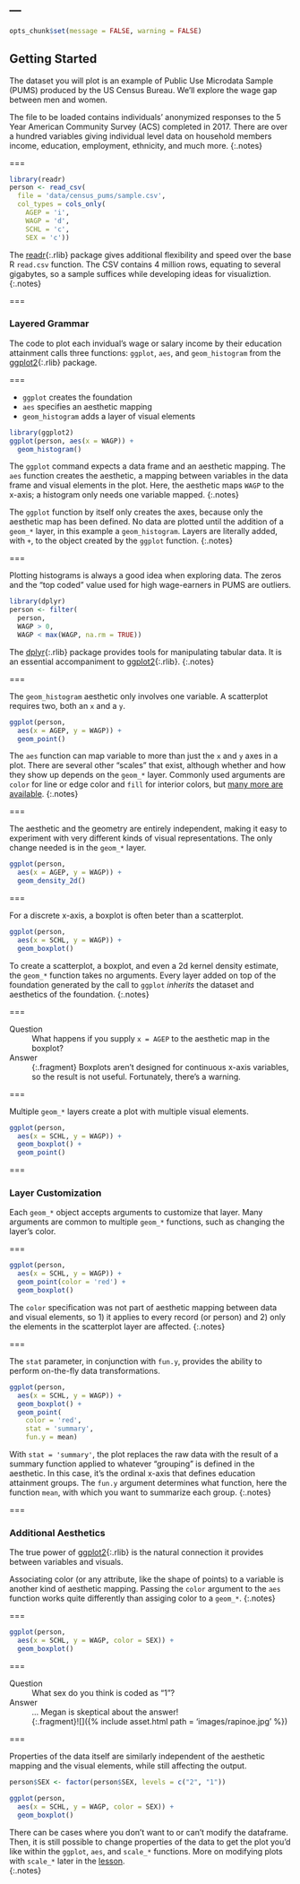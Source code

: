 ---
---

```r
opts_chunk$set(message = FALSE, warning = FALSE)
````

## Getting Started

The dataset you will plot is an example of Public Use Microdata Sample (PUMS)
produced by the US Census Bureau. We'll explore the wage gap between men and
women.

The file to be loaded contains individuals' anonymized responses to the 5 Year
American Community Survey (ACS) completed in 2017. There are over a hundred
variables giving individual level data on household members income, education,
employment, ethnicity, and much more.
{:.notes}

===

```r
library(readr)
person <- read_csv(
  file = 'data/census_pums/sample.csv',
  col_types = cols_only(
    AGEP = 'i',
    WAGP = 'd',
    SCHL = 'c',
    SEX = 'c'))
```

The [readr](){:.rlib} package gives additional flexibility and speed over the
base R `read.csv` function. The CSV contains 4 million rows, equating to several
gigabytes, so a sample suffices while developing ideas for visualiztion.
{:.notes}

===

### Layered Grammar

The code to plot each invidual's wage or salary income by their education
attainment calls three functions: `ggplot`, `aes`, and `geom_histogram` from the [ggplot2](){:.rlib} package.

===

- `ggplot` creates the foundation
- `aes` specifies an aesthetic mapping
- `geom_histogram` adds a layer of visual elements

```r
library(ggplot2)
ggplot(person, aes(x = WAGP)) +
  geom_histogram()
```

The `ggplot` command expects a data frame and an aesthetic mapping. The `aes`
function creates the aesthetic, a mapping between variables in the data frame
and visual elements in the plot. Here, the aesthetic maps `WAGP` to the
x-axis; a histogram only needs one variable mapped.
{:.notes}

The `ggplot` function by itself only creates the axes, because only the
aesthetic map has been defined. No data are plotted until the addition of a
`geom_*` layer, in this example a `geom_histogram`. Layers are literally added,
with `+`, to the object created by the `ggplot` function.
{:.notes}

===

Plotting histograms is always a good idea when exploring data. The zeros and
the "top coded" value used for high wage-earners in PUMS are outliers.

```r
library(dplyr)
person <- filter(
  person,
  WAGP > 0,
  WAGP < max(WAGP, na.rm = TRUE))
```

The [dplyr](){:.rlib} package provides tools for manipulating tabular data. It
is an essential accompaniment to [ggplot2](){:.rlib}.
{:.notes}

===

The `geom_histogram` aesthetic only involves one variable. A scatterplot
requires two, both an `x` and a `y`.

```r
ggplot(person,
  aes(x = AGEP, y = WAGP)) +
  geom_point()
```

The `aes` function can map variable to more than just the `x` and `y` axes in a
plot. There are several other "scales" that exist, although whether and how they
show up depends on the `geom_*` layer. Commonly used arguments are `color` for
line or edge color and `fill` for interior colors, but [many more are
available](https://ggplot2.tidyverse.org/articles/ggplot2-specs.html).
{:.notes}

===

The aesthetic and the geometry are entirely independent, making it easy to
experiment with very different kinds of visual representations. The only change
needed is in the `geom_*` layer.

```r
ggplot(person,
  aes(x = AGEP, y = WAGP)) +
  geom_density_2d()
```

===

For a discrete x-axis, a boxplot is often beter than a scatterplot.

```r
ggplot(person,
  aes(x = SCHL, y = WAGP)) +
  geom_boxplot()
```

To create a scatterplot, a boxplot, and even a 2d kernel density estimate, the
`geom_*` function takes no arguments. Every layer added on top of the foundation
generated by the call to `ggplot` *inherits* the dataset and aesthetics of the
foundation.
{:.notes}

===

Question
: What happens if you supply `x = AGEP` to the aesthetic map in the boxplot?

Answer
: {:.fragment} Boxplots aren't designed for continuous x-axis variables, so the
result is not useful. Fortunately, there's a warning.

===

Multiple `geom_*` layers create a plot with multiple visual elements.

```r
ggplot(person,
  aes(x = SCHL, y = WAGP)) +
  geom_boxplot() +
  geom_point()
```

===

### Layer Customization

Each `geom_*` object accepts arguments to customize that layer. Many arguments
are common to multiple `geom_*` functions, such as changing the layer's color.

===

```r
ggplot(person,
  aes(x = SCHL, y = WAGP)) +
  geom_point(color = 'red') +
  geom_boxplot()
```

The `color` specification was not part of aesthetic mapping between data and
visual elements, so 1) it applies to every record (or person) and 2) only the
elements in the scatterplot layer are affected.
{:.notes}

===

The `stat` parameter, in conjunction with `fun.y`, provides the ability to
perform on-the-fly data transformations.

```r
ggplot(person,
  aes(x = SCHL, y = WAGP)) +
  geom_boxplot() +
  geom_point(
    color = 'red',
    stat = 'summary',
    fun.y = mean)
```

With `stat = 'summary'`, the plot replaces the raw data with the result of a
summary function applied to whatever "grouping" is defined in the aesthetic. In
this case, it's the ordinal x-axis that defines education attainment groups. The
`fun.y` argument determines what function, here the function `mean`, with which
you want to summarize each group.
{:.notes}

===

### Additional Aesthetics

The true power of [ggplot2](){:.rlib} is the natural connection it provides
between variables and visuals.

Associating color (or any attribute, like the shape of points) to a variable is
another kind of aesthetic mapping. Passing the `color` argument to the `aes`
function works quite differently than assiging color to a `geom_*`.
{:.notes}

===

```r
ggplot(person,
  aes(x = SCHL, y = WAGP, color = SEX)) +
  geom_boxplot()
```

===

Question
: What sex do you think is coded as "1"?

Answer
: ... Megan is skeptical about the answer!
: {:.fragment}![]({% include asset.html path = 'images/rapinoe.jpg' %})

===

Properties of the data itself are similarly independent of the aesthetic mapping
and the visual elements, while still affecting the output.

```r
person$SEX <- factor(person$SEX, levels = c("2", "1"))

ggplot(person,
  aes(x = SCHL, y = WAGP, color = SEX)) +
  geom_boxplot()
```

There can be cases where you don't want to or can't modify the dataframe.  Then, it is still possible to change properties of the data to get the plot you'd like within the `ggplot`, `aes`, and `scale_*` functions.  More on modifying plots with `scale_*` later in the [lesson](#axes-labels-and-themes).      
{:.notes}

